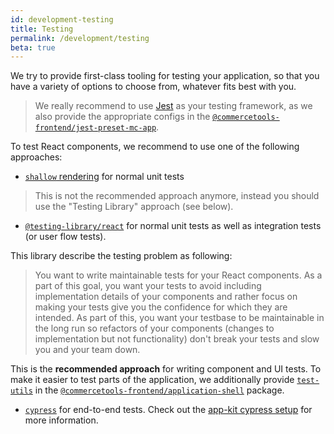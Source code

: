 ```yaml
---
id: development-testing
title: Testing
permalink: /development/testing
beta: true
---
```


We try to provide first-class tooling for testing your application, so that you have a variety of options to choose from, whatever fits best with you.

> We really recommend to use [Jest](https://jestjs.io/) as your testing framework, as we also provide the appropriate configs in the [`@commercetools-frontend/jest-preset-mc-app`](https://www.npmjs.com/package/@commercetools-frontend/jest-preset-mc-app).

To test React components, we recommend to use one of the following approaches:

- [`shallow` rendering](https://github.com/airbnb/enzyme) for normal unit tests

> This is not the recommended approach anymore, instead you should use the "Testing Library" approach (see below).

- [`@testing-library/react`](https://github.com/testing-library/react-testing-library) for normal unit tests as well as integration tests (or user flow tests).

This library describe the testing problem as following:

> You want to write maintainable tests for your React components. As a part of this goal, you want your tests to avoid including implementation details of your components and rather focus on making your tests give you the confidence for which they are intended. As part of this, you want your testbase to be maintainable in the long run so refactors of your components (changes to implementation but not functionality) don't break your tests and slow you and your team down.

This is the **recommended approach** for writing component and UI tests.
To make it easier to test parts of the application, we additionally provide [`test-utils`](https://github.com/commercetools/merchant-center-application-kit/blob/master/packages/application-shell/src/test-utils/README.md) in the [`@commercetools-frontend/application-shell`](https://www.npmjs.com/package/@commercetools-frontend/application-shell) package.

- [`cypress`](https://www.cypress.io/) for end-to-end tests. Check out the [app-kit cypress setup](https://github.com/commercetools/merchant-center-application-kit/tree/master/cypress) for more information.
